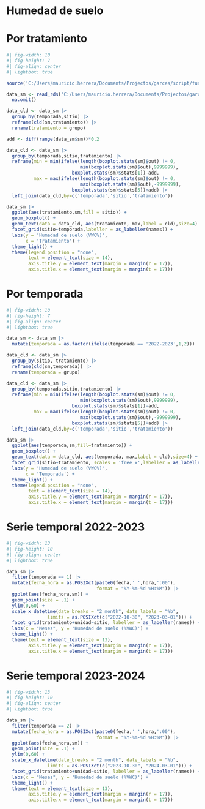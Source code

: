 # Humedad de suelo

::: panel-tabset
# Por tratamiento

```r
#| fig-width: 10
#| fig-height: 7
#| fig-align: center
#| lightbox: true

source('C:/Users/mauricio.herrera/Documents/Projectos/garces/script/funciones/paquetes.R')

data_sm <- read_rds('C:/Users/mauricio.herrera/Documents/Projectos/garces/data/processed/zim_sm.rds') |>
  na.omit()

data_cld <- data_sm |>
  group_by(temporada,sitio) |>
  reframe(cld(sm,tratamiento)) |>
  rename(tratamiento = grupo)

add <- diff(range(data_sm$sm))*0.2

data_cld <- data_sm |>
  group_by(temporada,sitio,tratamiento) |>
  reframe(min = min(ifelse(length(boxplot.stats(sm)$out) != 0,
                           min(boxplot.stats(sm)$out),9999999),
                        boxplot.stats(sm)$stats[1])-add,
          max = max(ifelse(length(boxplot.stats(sm)$out) != 0,
                           max(boxplot.stats(sm)$out),-9999999),
                        boxplot.stats(sm)$stats[5])+add) |>
  left_join(data_cld,by=c('temporada','sitio','tratamiento'))

data_sm |>
  ggplot(aes(tratamiento,sm,fill = sitio)) +
  geom_boxplot() +
  geom_text(data = data_cld, aes(tratamiento, max,label = cld),size=4) +
  facet_grid(sitio~temporada,labeller = as_labeller(names)) +
  labs(y = 'Humedad de suelo (VWC%)',
       x = 'Tratamiento') +
  theme_light() +
  theme(legend.position = "none",
        text = element_text(size = 14),
        axis.title.y = element_text(margin = margin(r = 17)),
        axis.title.x = element_text(margin = margin(t = 17)))
```

# Por temporada

```r
#| fig-width: 10
#| fig-height: 7
#| fig-align: center
#| lightbox: true

data_sm <- data_sm |>
  mutate(temporada = as.factor(ifelse(temporada == '2022-2023',1,2)))

data_cld <- data_sm |>
  group_by(sitio, tratamiento) |>
  reframe(cld(sm,temporada)) |>
  rename(temporada = grupo)

data_cld <- data_sm |>
  group_by(temporada,sitio,tratamiento) |>
  reframe(min = min(ifelse(length(boxplot.stats(sm)$out) != 0,
                           min(boxplot.stats(sm)$out),9999999),
                        boxplot.stats(sm)$stats[1])-add,
          max = max(ifelse(length(boxplot.stats(sm)$out) != 0,
                           max(boxplot.stats(sm)$out),-9999999),
                        boxplot.stats(sm)$stats[5])+add) |>
  left_join(data_cld,by=c('temporada','sitio','tratamiento'))

data_sm |>
  ggplot(aes(temporada,sm,fill=tratamiento)) +
  geom_boxplot() +
  geom_text(data = data_cld, aes(temporada, max,label = cld),size=4) +
  facet_grid(sitio~tratamiento, scales = 'free_x',labeller = as_labeller(names)) +
  labs(y = 'Humedad de suelo (VWC%)',
       x = 'Temporada') +
  theme_light() +
  theme(legend.position = "none",
        text = element_text(size = 14),
        axis.title.y = element_text(margin = margin(r = 17)),
        axis.title.x = element_text(margin = margin(t = 17)))
```

# Serie temporal 2022-2023

```r
#| fig-width: 13
#| fig-height: 10
#| fig-align: center
#| lightbox: true

data_sm |>
  filter(temporada == 1) |>
  mutate(fecha_hora = as.POSIXct(paste0(fecha,' ',hora,':00'), 
                                 format = "%Y-%m-%d %H:%M")) |>
  ggplot(aes(fecha_hora,sm)) +
  geom_point(size = .1) +
  ylim(0,60) +
  scale_x_datetime(date_breaks = "2 month", date_labels = "%b",
               limits = as.POSIXct(c("2022-10-30", "2023-03-01"))) +
  facet_grid(tratamiento+unidad~sitio, labeller = as_labeller(names)) +
  labs(x = "Meses", y = 'Humedad de suelo (%VWC)') +
  theme_light() +
  theme(text = element_text(size = 13),
        axis.title.y = element_text(margin = margin(r = 17)),
        axis.title.x = element_text(margin = margin(t = 17)))
```

# Serie temporal 2023-2024

```r
#| fig-width: 13
#| fig-height: 10
#| fig-align: center
#| lightbox: true

data_sm |>
  filter(temporada == 2) |>
  mutate(fecha_hora = as.POSIXct(paste0(fecha,' ',hora,':00'), 
                                 format = "%Y-%m-%d %H:%M")) |>
  ggplot(aes(fecha_hora,sm)) +
  geom_point(size = .1) +
  ylim(0,60) +
  scale_x_datetime(date_breaks = "2 month", date_labels = "%b",
               limits = as.POSIXct(c("2023-10-30", "2024-03-01"))) +
  facet_grid(tratamiento+unidad~sitio, labeller = as_labeller(names)) +
  labs(x = "Meses", y = 'Humedad de suelo (%VWC)') +
  theme_light() +
  theme(text = element_text(size = 13),
        axis.title.y = element_text(margin = margin(r = 17)),
        axis.title.x = element_text(margin = margin(t = 17)))
```
:::
